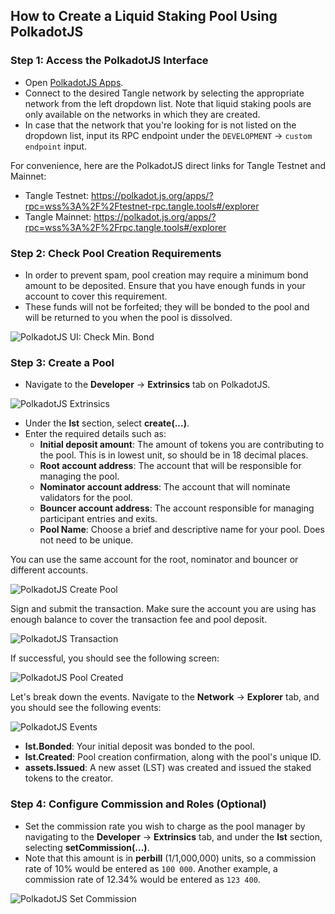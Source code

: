 ## How to Create a Liquid Staking Pool Using PolkadotJS

### Step 1: Access the PolkadotJS Interface

- Open [PolkadotJS Apps](https://polkadot.js.org/apps/).
- Connect to the desired Tangle network by selecting the appropriate network from the left dropdown list. Note that liquid staking pools are only available on the networks in which they are created.
- In case that the network that you're looking for is not listed on the dropdown list, input its RPC endpoint under the `DEVELOPMENT` → `custom endpoint` input.

For convenience, here are the PolkadotJS direct links for Tangle Testnet and Mainnet:

- Tangle Testnet: https://polkadot.js.org/apps/?rpc=wss%3A%2F%2Ftestnet-rpc.tangle.tools#/explorer
- Tangle Mainnet: https://polkadot.js.org/apps/?rpc=wss%3A%2F%2Frpc.tangle.tools#/explorer

### Step 2: Check Pool Creation Requirements

- In order to prevent spam, pool creation may require a minimum bond amount to be deposited. Ensure that you have enough funds in your account to cover this requirement.
- These funds will not be forfeited; they will be bonded to the pool and will be returned to you when the pool is dissolved.

![PolkadotJS UI: Check Min. Bond](/images/liquid-staking/create-pool-polkadotjs/check-min-create-bond.png)

### Step 3: Create a Pool

- Navigate to the **Developer** → **Extrinsics** tab on PolkadotJS.

![PolkadotJS Extrinsics](/images/extrinsic.png)

- Under the **lst** section, select **create(...)**.
- Enter the required details such as:
  - **Initial deposit amount**: The amount of tokens you are contributing to the pool. This is in lowest unit, so should be in 18 decimal places.
  - **Root account address**: The account that will be responsible for managing the pool.
  - **Nominator account address**: The account that will nominate validators for the pool.
  - **Bouncer account address**: The account responsible for managing participant entries and exits.
  - **Pool Name**: Choose a brief and descriptive name for your pool. Does not need to be unique.

You can use the same account for the root, nominator and bouncer or different accounts.

![PolkadotJS Create Pool](/images/liquid-staking/create-pool-polkadotjs/create.png)

Sign and submit the transaction. Make sure the account you are using has enough balance to cover the transaction fee and pool deposit.

![PolkadotJS Transaction](/images/liquid-staking/create-pool-polkadotjs/sign.png)

If successful, you should see the following screen:

![PolkadotJS Pool Created](/images/liquid-staking/create-pool-polkadotjs/inblock.png)

Let's break down the events. Navigate to the **Network** → **Explorer** tab, and you should see the following events:

![PolkadotJS Events](/images/liquid-staking/create-pool-polkadotjs/events.png)

- **lst.Bonded**: Your initial deposit was bonded to the pool.
- **lst.Created**: Pool creation confirmation, along with the pool's unique ID.
- **assets.Issued**: A new asset (LST) was created and issued the staked tokens to the creator.

### Step 4: Configure Commission and Roles (Optional)

- Set the commission rate you wish to charge as the pool manager by navigating to the **Developer** → **Extrinsics** tab, and under the **lst** section, selecting **setCommission(...)**.
- Note that this amount is in **perbill** (1/1,000,000) units, so a commission rate of 10% would be entered as `100 000`. Another example, a commission rate of 12.34% would be entered as `123 400`.

![PolkadotJS Set Commission](/images/liquid-staking/create-pool-polkadotjs/commission.png)
